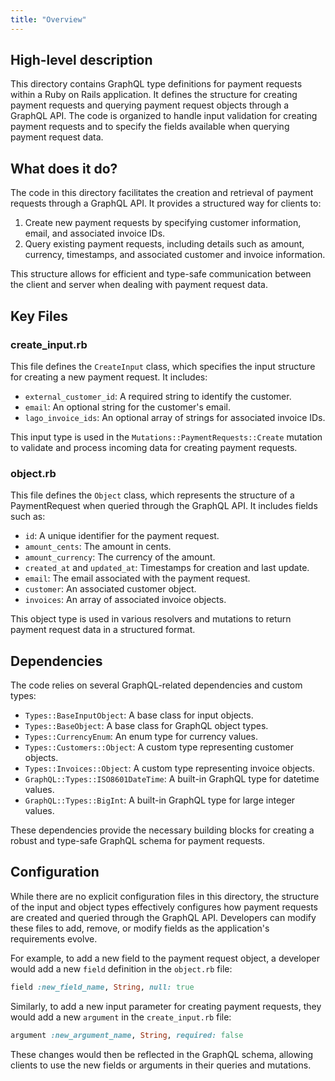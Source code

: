 ```yaml
---
title: "Overview"
---
```


## High-level description
This directory contains GraphQL type definitions for payment requests within a Ruby on Rails application. It defines the structure for creating payment requests and querying payment request objects through a GraphQL API. The code is organized to handle input validation for creating payment requests and to specify the fields available when querying payment request data.

## What does it do?
The code in this directory facilitates the creation and retrieval of payment requests through a GraphQL API. It provides a structured way for clients to:

1. Create new payment requests by specifying customer information, email, and associated invoice IDs.
2. Query existing payment requests, including details such as amount, currency, timestamps, and associated customer and invoice information.

This structure allows for efficient and type-safe communication between the client and server when dealing with payment request data.

## Key Files

### create_input.rb
This file defines the `CreateInput` class, which specifies the input structure for creating a new payment request. It includes:

- `external_customer_id`: A required string to identify the customer.
- `email`: An optional string for the customer's email.
- `lago_invoice_ids`: An optional array of strings for associated invoice IDs.

This input type is used in the `Mutations::PaymentRequests::Create` mutation to validate and process incoming data for creating payment requests.

### object.rb
This file defines the `Object` class, which represents the structure of a PaymentRequest when queried through the GraphQL API. It includes fields such as:

- `id`: A unique identifier for the payment request.
- `amount_cents`: The amount in cents.
- `amount_currency`: The currency of the amount.
- `created_at` and `updated_at`: Timestamps for creation and last update.
- `email`: The email associated with the payment request.
- `customer`: An associated customer object.
- `invoices`: An array of associated invoice objects.

This object type is used in various resolvers and mutations to return payment request data in a structured format.

## Dependencies
The code relies on several GraphQL-related dependencies and custom types:

- `Types::BaseInputObject`: A base class for input objects.
- `Types::BaseObject`: A base class for GraphQL object types.
- `Types::CurrencyEnum`: An enum type for currency values.
- `Types::Customers::Object`: A custom type representing customer objects.
- `Types::Invoices::Object`: A custom type representing invoice objects.
- `GraphQL::Types::ISO8601DateTime`: A built-in GraphQL type for datetime values.
- `GraphQL::Types::BigInt`: A built-in GraphQL type for large integer values.

These dependencies provide the necessary building blocks for creating a robust and type-safe GraphQL schema for payment requests.

## Configuration
While there are no explicit configuration files in this directory, the structure of the input and object types effectively configures how payment requests are created and queried through the GraphQL API. Developers can modify these files to add, remove, or modify fields as the application's requirements evolve.

For example, to add a new field to the payment request object, a developer would add a new `field` definition in the `object.rb` file:

```ruby
field :new_field_name, String, null: true
```

Similarly, to add a new input parameter for creating payment requests, they would add a new `argument` in the `create_input.rb` file:

```ruby
argument :new_argument_name, String, required: false
```

These changes would then be reflected in the GraphQL schema, allowing clients to use the new fields or arguments in their queries and mutations.